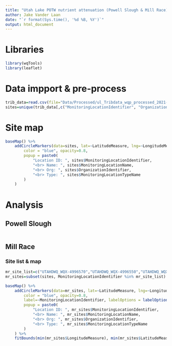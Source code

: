 ```yaml
---
title: "Utah Lake POTW nutrient attenuation (Powell Slough & Mill Race)"
author: Jake Vander Laan
date: "`r format(Sys.time(), '%d %B, %Y')`"
output: html_document
---
```


# Libraries
```r
library(wqTools)
library(leaflet)
```

# Data impport & pre-process
```r
trib_data=read.csv(file="Data/Processed/ul_Tribdata_wqp_processed_2021-03-02.csv")
sites=unique(trib_data[,c("MonitoringLocationIdentifier", "OrganizationIdentifier", "MonitoringLocationName", "MonitoringLocationTypeName", "LatitudeMeasure", "LongitudeMeasure")])
```


# Site map
```r
baseMap() %>% 
	addCircleMarkers(data=sites, lat=~LatitudeMeasure, lng=~LongitudeMeasure, group="Sites", 
		color = "blue", opacity=0.8,
		popup = paste0(
			"Location ID: ", sites$MonitoringLocationIdentifier,
			"<br> Name: ", sites$MonitoringLocationName,
			"<br> Org: ", sites$OrganizationIdentifier,
			"<br> Type: ", sites$MonitoringLocationTypeName
		)
	)

```


# Analysis

## Powell Slough
```r


```


## Mill Race
### Site list & map
```r
mr_site_list=c("UTAHDWQ_WQX-4996570","UTAHDWQ_WQX-4996550","UTAHDWQ_WQX-4996555","UTAHDWQ_WQX-4996566","UTAHDWQ_WQX-4996630","UTAHDWQ_WQX-4996540") #Upstream to downstream order
mr_sites=subset(sites, MonitoringLocationIdentifier %in% mr_site_list)

baseMap() %>% 
	addCircleMarkers(data=mr_sites, lat=~LatitudeMeasure, lng=~LongitudeMeasure, group="Sites", 
		color = "blue", opacity=0.8,
		label=~MonitoringLocationIdentifier, labelOptions = labelOptions(noHide = T),
		popup = paste0(
			"Location ID: ", mr_sites$MonitoringLocationIdentifier,
			"<br> Name: ", mr_sites$MonitoringLocationName,
			"<br> Org: ", mr_sites$OrganizationIdentifier,
			"<br> Type: ", mr_sites$MonitoringLocationTypeName
		)
	) %>% 
	fitBounds(min(mr_sites$LongitudeMeasure), min(mr_sites$LatitudeMeasure), max(mr_sites$LongitudeMeasure), max(mr_sites$LatitudeMeasure))
	




```

